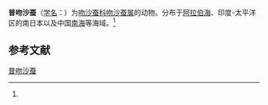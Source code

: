 {{Speciesbox
| name = 普吻沙蚕
| status = 
| status_system = 
| image = 
| genus = Glycera
| species = prashadi
| authority = (Fauvel, 1932)<ref name='id10485'>{{cite web| url =http://www.bioinfo.cn/db05/BjdwSpecies.php?action=view&id=10485| title =普吻沙蚕| work =《中国动物物种编目数据库》| publisher =中国科学院微生物研究所| author =中国科学院动物研究所| accessdate =2009-04-16| deadurl =yes| archiveurl =https://web.archive.org/web/20160305050009/http://www.bioinfo.cn/db05/BjdwSpecies.php?action=view&id=10485| archivedate =2016-03-05}}</ref>
}}

'''普吻沙蚕'''（[[学名|学名]]：{{lang|la|''Glycera prashadi''}}）为[[吻沙蚕科|吻沙蚕科]][[吻沙蚕属|吻沙蚕属]]的动物。分布于[[阿拉伯海|阿拉伯海]]、印度-太平洋区的南日本以及中国[[南海|南海]]等海域。<ref name='id10485'/>

== 参考文献 ==
{{reflist}}

{{Wikispecies|Glycera prashadi}}
{{Taxonbar|from=Q2206532}}

[[Category:吻沙蚕属|普吻沙蚕]]


{{环节动物小作品}}